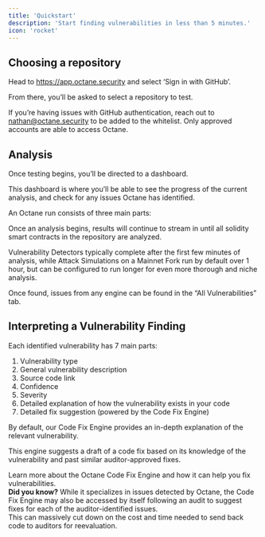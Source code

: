 ```yaml
---
title: 'Quickstart'
description: 'Start finding vulnerabilities in less than 5 minutes.'
icon: 'rocket'
---
```


## Choosing a repository

Head to https://app.octane.security and select ‘Sign in with GitHub’.

From there, you’ll be asked to select a repository to test.

<Tip>

If you’re having issues with GitHub authentication, reach out to nathan@octane.security to be added to the whitelist. Only approved accounts are able to access Octane.

</Tip>

## Analysis

Once testing begins, you’ll be directed to a dashboard.

This dashboard is where you’ll be able to see the progress of the current analysis, and check for any issues Octane has identified.

An Octane run consists of three main parts:

<CardGroup cols={3}>
  <Card
    title='Vulnerability Detectors'
    description=''
    href='detectors/advanced'
    icon='stars'
  />
  <Card
    title='Compliance Checks'
    description=''
    href='compliance/advanced'
    icon='shield'
  />
  <Card
    title='Attack Simulation'
    description=''
    href='attack-simulations/advanced'
    icon='bolt'
  />
</CardGroup>

Once an analysis begins, results will continue to stream in until all solidity smart contracts in the repository are analyzed.

Vulnerability Detectors typically complete after the first few minutes of analysis, while Attack Simulations on a Mainnet Fork run by default over 1 hour, but can be configured to run longer for even more thorough and niche analysis.

Once found, issues from any engine can be found in the “All Vulnerabilities” tab.

## Interpreting a Vulnerability Finding

Each identified vulnerability has 7 main parts:

1. Vulnerability type
2. General vulnerability description
3. Source code link
4. Confidence
5. Severity
6. Detailed explanation of how the vulnerability exists in your code
7. Detailed fix suggestion (powered by the Code Fix Engine)

By default, our Code Fix Engine provides an in-depth explanation of the relevant vulnerability.

This engine suggests a draft of a code fix based on its knowledge of the vulnerability and past similar auditor-approved fixes.

<CardGroup cols={1}>
  <Card
    title='Code Fix Engine'
    description=''
    href='essentials/code-fix'
    icon='wrench'
  >
    Learn more about the Octane Code Fix Engine and how it can help you fix
    vulnerabilities.
  </Card>
</CardGroup>
<br />
<Tip>
  <b>Did you know?</b> While it specializes in issues detected by Octane, the
  Code Fix Engine may also be accessed by itself following an audit to suggest
  fixes for each of the auditor-identified issues. <br />
  This can massively cut down on the cost and time needed to send back code to auditors
  for reevaluation.
</Tip>
